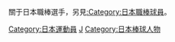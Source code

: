 {{Catnav|頁面分類|人物|各國人物|日本人|日本運動員}}
{{Catnav|頁面分類|人物|各國人物|各国运动员|日本運動員}}
{{Catnav|頁面分類|人物|各職業人物|运动员|棒球選手}}
{{Catnav|頁面分類|...|球類運動|棒球|棒球選手}}
{{Catnav|頁面分類|...|棒球|各國棒球|日本棒球}}
{{Catnav|頁面分類|...|各國體育|日本體育|日本運動員}}
{{Catnav|頁面分類|...|各國體育|日本體育|日本棒球}}
{{Catnav|頁面分類|...|各國體育|各國棒球|日本棒球}}
{{Catnav|頁面分類|...|各國體育|各国运动员|日本運動員}}
{{Commonscat|Baseball players from Japan}}

關于日本職棒選手，另見[[:Category:日本職棒球員|:Category:日本職棒球員]]。

[[Category:日本運動員|Category:日本運動員]]
[[Category:各國棒球選手|J]]
[[Category:日本棒球人物|Category:日本棒球人物]]